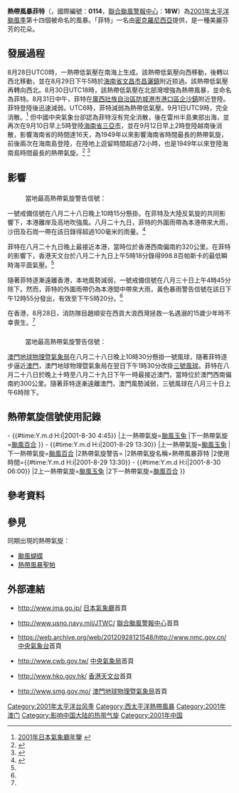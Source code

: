 {{NoteTA
|G1=TyphoonNew
|G2=TyphoonOld
|G3=Weather
|G4=CWBTyphoonOld 
|T=zh:熱帶風暴菲特 (2001年); zh-cn:热带风暴菲特 (2001年); zh-hk:熱帶風暴菲特 (2001年); zh-tw:輕度颱風菲特 (2001年)
|1=zh:熱帶風暴菲特; zh-cn:热带风暴菲特; zh-hk:熱帶風暴菲特; zh-tw:輕度颱風菲特
|skin=typhoon
}}
{{颱風基礎資訊
|颱風名稱              = 熱帶風暴菲特
|外文名稱              = Tropical Storm Fitow
|外文語言              = 英語
|十分鐘平均風速JMA      = 35|JMA=knot
|十分鐘平均風速CWB      = 18|CWB=m/s
|十分鐘平均風速KMA      = 18|KMA=m/s
|十分鐘平均風速HKO      = 65
|十分鐘平均風速SMG      = 65
|二分鐘平均風速         = 20|NMC=m/s
|一分鐘平均風速         = 45|SSHS=knot<!--JTWC-->
|代表圖像              = Fitow 31 aug 2001 0031Z.jpg
|代表圖像名稱           = 熱帶風暴菲特
|形成日期              = 2001年8月28日
|消散日期              = 2001年9月1日
|最低氣壓              = 990
|瞬間最大陣風           = 95
|財產損失              = 
|死傷人數              = {{HK}}2死
|影響地區              = {{HK}}<br />{{MAC}}<br />{{CHNML}}
|備註                  = 
|颱風路徑圖            = Fitow 2001 track.png
|風季年份              = 2001
|風季位置              = 太平洋
}}
'''熱帶風暴菲特'''（{{lang-en|'''Tropical Storm Fitow'''}}，國際編號：'''0114'''，[[聯合颱風警報中心|聯合颱風警報中心]]：'''18W'''）為[[2001年太平洋颱風季|2001年太平洋颱風季]]第十四個被命名的風暴。「菲特」一名由[[密克羅尼西亞|密克羅尼西亞]]提供，是一種美麗芬芳的花朵。

==發展過程==
{{phs wikify}}
8月28日UTC0時，一熱帶低氣壓在南海上生成。該熱帶低氣壓向西移動，後轉以西北移動，並在8月29日下午5時於[[海南省|海南省]][[文昌市|文昌市]][[昌灑鎮|昌灑鎮]]附近掠過。該熱帶低氣壓再轉向西北。8月30日UTC18時，該熱帶低氣壓在北部灣增強為熱帶風暴，並命名為菲特。8月31日中午，菲特在[[廣西壯族自治區|廣西壯族自治區]][[防城港市|防城港市]][[港口區|港口區]][[企沙鎮|企沙鎮]]附近登陸。菲特登陸後迅速減弱。UTC6時，菲特減弱為熱帶低氣壓。9月1日UTC9時，完全消散。<ref>[http://www.jma.go.jp/jma/jma-eng/jma-center/rsmc-hp-pub-eg/AnnualReport/2001/Text/Text2001.pdf 2001年日本氣象廳年鑒]  {{webarchive|url=https://www.webcitation.org/6CiBYd8jv?url=http://www.jma.go.jp/jma/jma-eng/jma-center/rsmc-hp-pub-eg/AnnualReport/2001/Text/Text2001.pdf |date=2012-12-06 }}</ref> 但中國中央氣象台卻認為菲特沒有完全消散，後在雷州半島東部出海，並再次在9月10日早上5時登陸[[海南省|海南省]][[三亞市|三亞市]]，並在9月12日早上2時登陸越南後消散，影響海南省的時間達16天，為1949年以來影響海南省時間最長的熱帶氣旋，前後兩次在海南島登陸，在陸地上逗留時間超過72小時，也是1949年以來登陸海南島時間最長的熱帶氣旋。<ref>{{Cite web|title=海南十大台风之最，你经历过哪些？最后一个把我吓到了！|url=http://www.sohu.com/a/198515202_565502|access-date=2021-09-11|work=www.sohu.com|language=en|archive-date=2021-09-11|archive-url=https://web.archive.org/web/20210911154345/https://www.sohu.com/a/198515202_565502|dead-url=no}}</ref> <ref>{{Cite web|title=2001年第14号热带风暴"菲特" - 上海追风团队(STWC)|url=http://stwc.info/h-pd-418.html|access-date=2021-09-11|work=stwc.info|archive-date=2021-09-11|archive-url=https://web.archive.org/web/20210911154343/http://stwc.info/h-pd-418.html|dead-url=no}}</ref>

==影響==
==={{HKG}}===
{{HKTY Wind|hour|長洲=51|赤鱲角=30|西貢=31|啟德=|青衣=36|流浮山=27|打鼓嶺=19|沙田=16|Remark=此圖假設菲特襲港時，天文台已引入8個指定自動氣象站作指標。}}
: 當地最高熱帶氣旋警告信號：{{HKTY|1}}
一號戒備信號在八月二十八日晚上10時15分懸掛。在菲特及大陸反氣旋的共同影響下，本港離岸及高地吹強風。八月二十九日，菲特的外圍雨帶為本港帶來大雨，沙田及石崗一帶在該日錄得超過100毫米的雨量。<ref name=HKO>{{Cite web |url=http://www.hko.gov.hk/publica/tc/tc2001.pdf |title=2001年香港天文台熱帶氣旋年刊 |access-date=2013-08-29 |archive-date=2013-09-30 |archive-url=https://web.archive.org/web/20130930200753/http://www.hko.gov.hk/publica/tc/tc2001.pdf |dead-url=no }}</ref>
 
菲特在八月二十九日晚上最接近本港，當時位於香港西南偏南約320公里。在菲特的影響下，香港天文台於八月二十九日上午5時18分錄得998.8百帕斯卡的最低瞬時海平面氣壓。<ref name=HKO></ref>
 
隨著菲特逐漸遠離香港，本地風勢減弱，一號戒備信號在八月三十日上午4時45分除下。然而，菲特的外圍雨帶仍為本港間中帶來大雨，黃色暴雨警告信號在該日下午12時55分發出，有效至下午5時20分。<ref name=HKO></ref>
 
在香港，8月28日，消防隊目趙順安在西貢大浪西灣拯救一名遇溺的15歲少年時不幸喪生。<ref name=HKO></ref>

==={{MAC}}===
: 當地最高熱帶氣旋警告信號：{{MOTY|3}}
[[澳門地球物理暨氣象局|澳門地球物理暨氣象局]]在八月二十八日晚上10時30分懸掛一號風球，隨著菲特逐步逼近[[澳門|澳門]]，澳門地球物理暨氣象局在翌日下午1時30分改掛[[三號風球|三號風球]]。菲特在八月二十八日於晚上十時至八月二十九日下午一時最接近澳門，當時位於澳門西南偏南約300公里。隨著菲特逐漸遠離澳門，澳門風勢減弱，三號風球在八月三十日上午6時除下。

==熱帶氣旋信號使用記錄==
{{熱帶氣旋警告使用記錄
|氣象台={{flagicon|Hong Kong}}[[香港天文台|香港天文台]]
|警告系統=[[香港熱帶氣旋警告信號|熱帶氣旋警告信號]]
|熱帶氣旋警告={{HKTY|1}}
|熱帶氣旋名稱=熱帶風暴菲特
|使用時間={{#time:Y.m.d H:i|2001-8-28 22:15}} - {{#time:Y.m.d H:i|2001-8-30 4:45}}
|上一熱帶氣旋=[[強烈熱帶風暴玉兔_(2001年)|颱風玉兔]]
|下一熱帶氣旋=[[颱風百合_(2001年)|颱風百合]]
}}
{{熱帶氣旋警告使用記錄
|氣象台={{flagicon|Macau}}[[澳門氣象局|澳門氣象局]]
|警告系統=[[熱帶氣旋信號|熱帶氣旋信號]]
|熱帶氣旋警告={{MOTY|1}}
|熱帶氣旋名稱=熱帶風暴菲特
|使用時間={{#time:Y.m.d H:i|2001-8-28 22:30}} - {{#time:Y.m.d H:i|2001-8-29 13:30}}
|上一熱帶氣旋=[[強烈熱帶風暴玉兔_(2001年)|颱風玉兔]]
|下一熱帶氣旋=[[颱風百合_(2001年)|颱風百合]]
|2熱帶氣旋警告={{MOTY|3}}
|2熱帶氣旋名稱=熱帶風暴菲特
|2使用時間={{#time:Y.m.d H:i|2001-8-29 13:30}} - {{#time:Y.m.d H:i|2001-8-30 06:00}}
|2上一熱帶氣旋=[[強烈熱帶風暴玉兔_(2001年)|颱風玉兔]]
|2下一熱帶氣旋=[[颱風百合_(2001年)|颱風百合]]
}}

==參考資料==
{{reflist}}

==參見==
{{Commons category|Tropical Storm Fitow (2001)}}
同期出現的熱帶氣旋：
*[[颱風蝴蝶_(2001年)|颱風蝴蝶]]
*[[熱帶風暴聖帕_(2001年)|熱帶風暴聖帕]]

==外部連結==
*{{ja}}http://www.jma.go.jp/ {{Wayback|url=http://www.jma.go.jp/ |date=20061107170045 }} [[日本氣象廳|日本氣象廳]]首頁
*{{en}}http://www.usno.navy.mil/JTWC/ {{Wayback|url=http://www.usno.navy.mil/JTWC/ |date=20150809201922 }} [[聯合颱風警報中心|聯合颱風警報中心]]首頁
*{{zh-cn}}https://web.archive.org/web/20120928121548/http://www.nmc.gov.cn/ [[中央氣象台|中央氣象台]]首頁
*{{zh-tw}}http://www.cwb.gov.tw/ {{Wayback|url=http://www.cwb.gov.tw/ |date=20181025071210 }} [[中央氣象局|中央氣象局]]首頁
*{{zh-hk}}http://www.hko.gov.hk/ {{Wayback|url=http://www.hko.gov.hk/ |date=20110224003313 }} [[香港天文台|香港天文台]]首頁
*{{zh-hk}}http://www.smg.gov.mo/ {{Wayback|url=http://www.smg.gov.mo/ |date=20140517030343 }} [[澳門地球物理暨氣象局|澳門地球物理暨氣象局]]首頁

{{2001 Pacific typhoon season buttons}}

[[Category:2001年太平洋台风季|Category:2001年太平洋台风季]]
[[Category:西太平洋熱帶風暴|Category:西太平洋熱帶風暴]]
[[Category:2001年澳门|Category:2001年澳门]]
[[Category:影响中国大陆的热带气旋|Category:影响中国大陆的热带气旋]]
[[Category:2001年中国|Category:2001年中国]]